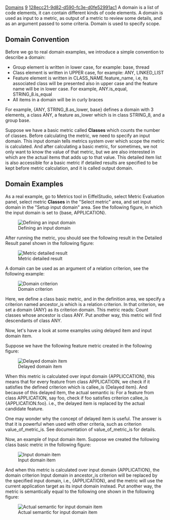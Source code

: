 [[Property:title|Domains]]
[[Property:weight|9]]
[[Property:uuid|128ecc21-9d82-d590-fc3e-d0fe52991ac1]]
A domain is a list of code elements, it can contain different kinds of code elements. A domain is used as input to a metric, as output of a metric to review some details, and as an argument passed to some criteria. Domain is used to specify scope.

==Domain Convention==

Before we go to real domain examples, we introduce a simple convention to describe a domain:
*  Group element is written in lower case, for example: <eiffel>base</eiffel>, <eiffel>thread</eiffel> 
*  Class element is written in UPPER case, for example: <eiffel>ANY</eiffel>, <eiffel>LINKED_LIST</eiffel> 
*  Feature element is written in <eiffel>CLASS_NAME</eiffel>.<eiffel>feature_name</eiffel>, i.e, its associated class will be presented also in upper case and the feature name will be in lower case. For example, <eiffel>ANY</eiffel>.<eiffel>is_equal</eiffel>, <eiffel>STRING_8</eiffel>.<eiffel>is_equal</eiffel> 
*  All items in a domain will be in curly braces 

For example, {<eiffel>ANY</eiffel>, <eiffel>STRING_8</eiffel>.<eiffel>as_lower</eiffel>, <eiffel>base</eiffel>} defines a domain with 3 elements, a class <eiffel>ANY</eiffel>, a feature <eiffel>as_lower</eiffel> which is in class <eiffel>STRING_8</eiffel>, and a group <eiffel>base</eiffel>.

Suppose we have a basic metric called '''Classes''' which counts the number of classes. Before calculating the metric, we need to specify an input domain. This input domain tells metrics system over which scope the metric is calculated. And after calculating a basic metric, for sometimes, we not only want to know the value of that metric, but we are also interested in which are the actual items that adds up to that value. This detailed item list is also accessible for a basic metric if detailed results are specified to be kept before metric calculation, and it is called output domain.

==Domain Examples==

As a real example, go to Metrics tool in EiffelStudio, select Metric Evaluation panel, select metric '''Classes''' in the "Select metric" area, and set input domain in the "Setup input domain" area. See the following figure, in which the input domain is set to {<eiffel>base</eiffel>, <eiffel>APPLICATION</eiffel>}.

[[Image:domain-example1|Defining an input domain]]  

After running the metric, you should see the following result in the Detailed Result panel shown in the following figure:

[[Image:domain-example2|Metric detailed result]]  

{{note|Note: an element can appear more than one time in a domain, but the detailed result list show only distinct items, so it is possible that the calculated metric value is not equal to the number of items in the detailed result list.}}


A domain can be used as an argument of a relation criterion, see the following example:

[[Image:domain-example3|Domain criterion]]  

Here, we define a class basic metric, and in the definition area, we specify a criterion named ancestor_is which is a relation criterion. In that criterion, we set a domain {<eiffel>ANY</eiffel>} as its criterion domain. This metric reads: Count classes whose ancestor is class <eiffel>ANY</eiffel>. Put another way, this metric will find descendants of class <eiffel>ANY</eiffel>. 

Now, let's have a look at some examples using delayed item and input domain item.

Suppose we have the following feature metric created in the following figure:

[[Image:domain-example4|Delayed domain item]]  

When this metric is calculated over input domain {<eiffel>APPLICCATION</eiffel>}, this means that for every feature from class <eiffel>APPLICATIOIN</eiffel>, we check if it satisfies the defined criterion which is callee_is {Delayed item}. And because of this delayed item, the actual semantic is: For a feature from class <eiffel>APPLICATION</eiffel>, say <eiffel>foo</eiffel>, check if foo satisfies criterion callee_is {<eiffel>APPLICATION</eiffel>.<eiffel>foo</eiffel>}. i.e., the delayed item is replaced by the actual candidate feature. 

One may wonder why the concept of delayed item is useful. The answer is that it is powerful when used with other criteria, such as criterion value_of_metric_is. See documentation of value_of_metric_is for details.

Now, an example of Input domain item. Suppose we created the following class basic metric in the following figure:

[[Image:domain-example5|Input domain item]]  

And when this metric is calculated over input domain {<eiffel>APPLICATION</eiffel>}, the domain criterion Input domain in ancestor_is criterion will be replaced by the specified input domain, i.e., {<eiffel>APPLICATION</eiffel>}, and the metric will use the current application target as its input domain instead. Put another way, the metric is semantically equal to the following one shown in the following figure:

[[Image:domain-example6|Actual semantic for input domain item]]  

{{note|Note: Only code element target, group, folder, class, feature, delayed item, input domain item and application target can be specified through domain selector in Metrics tool. And code element generic, assertion, argument, local, line cannot be specified in domain selector, but they may present in the detailed result domain list.}}


{{seealso| '''See Also''' <br/>
[[Units|Units]]  <br/>
[[Scopes|Scopes]]  }}




